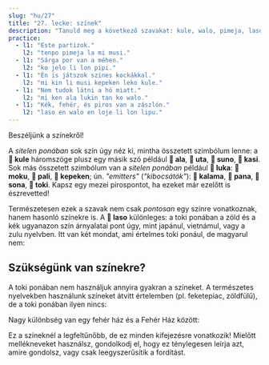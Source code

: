 ```yaml
---
slug: "hu/27"
title: "27. lecke: színek"
description: "Tanuld meg a következő szavakat: kule, walo, pimeja, laso, loje, jelo, kin!"
practice:
  - l1: "Este partizok."
    l2: "tenpo pimeja la mi musi."
  - l1: "Sárga por van a méhen."
    l2: "ko jelo li lon pipi."
  - l1: "Én is játszok színes kockákkal."
    l2: "mi kin li musi kepeken leko kule."
  - l1: "Nem tudok látni a hó miatt."
    l2: "mi ken ala lukin tan ko walo."
  - l1: "Kék, fehér, és piros van a zászlón."
    l2: "laso en walo en loje li lon lipu."
---
```



Beszéljünk a színekről!

<List>
  <Word sl="kule" m="szín, fajta; színes" />
  <Word sl="walo" m="fehér, világos" />
  <Word sl="pimeja" m="fekete, sötét" />
  <Word sl="loje" m="piros, magenta" />
  <Word sl="jelo" m="sárga" />
  <Word sl="laso" m="zöld, kék" />
</List>

A *sitelen ponában* sok szín úgy néz ki, mintha összetett szimbólum lenne: a **󱤞 kule** háromszöge plusz egy másik szó például **󱤂 ala**, **󱥰 uta**, **󱥤 suno**, **󱤗 kasi**. Sok más összetett szimbólum van a *sitelen ponában* például **󱤭 luka**: **󱤶 moku**, **󱥉 pali**, **󱤙 kepeken**; ún. *"emitters"* (*"kibocsátók"*): **󱤕 kalama**, **󱥌 pana**, **󱥡 sona**, **󱥬 toki**. Kapsz egy mezei pirospontot, ha ezeket már ezelőtt is észrevetted!

Természetesen ezek a szavak nem csak *pontosan* egy színre vonatkoznak, hanem hasonló színekre is. A **󱤣 laso** különleges: a toki ponában a zöld és a kék ugyanazon szín árnyalatai pont úgy, mint japánul, vietnámul, vagy a zulu nyelvben. Itt van két mondat, ami értelmes toki ponául, de magyarul nem:

<List>
  <Word sl="kin" m="is, szintén" />
  <Sentence sl="sewi li laso." m="Az ég kék." />
  <Sentence sl="kasi kin li laso." m="A fű szintén zöld." />
</List>

## Szükségünk van színekre?

A toki ponában nem használjuk annyira gyakran a színeket. A természetes nyelvekben használunk színeket átvitt értelemben (pl. feketepiac, zöldfülű), de a toki ponában ilyen nincs:

<List>
  <Sentence sl="jan pi kute laso" m="zöld fülű ember" />
  <Sentence sl="jan sin" m="zöldfülű" />
</List>

Nagy különbség van egy fehér ház és a Fehér Ház között:

<List>
  <Sentence sl="tomo walo" m="egy fehér ház" />
  <Sentence sl="tomo ni la jan li lawa e ma Mewika." m="a Fehér Ház" />
</List>

Ez a színeknél a legfeltűnőbb, de ez minden kifejezésre vonatkozik! Mielőtt mellékneveket használsz, gondolkodj el, hogy ez ténylegesen leírja azt, amire gondolsz, vagy csak leegyszerűsítik a fordítást.

<Practice exercises={frontmatter.practice} />
